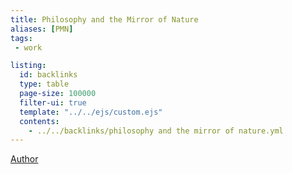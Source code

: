 ```yaml
---
title: Philosophy and the Mirror of Nature
aliases: [PMN]
tags: 
 - work

listing:
  id: backlinks
  type: table
  page-size: 100000
  filter-ui: true
  template: "../../ejs/custom.ejs"
  contents:
    - ../../backlinks/philosophy and the mirror of nature.yml
---
```


[Author](/docs/phil/Richard Rorty.html)